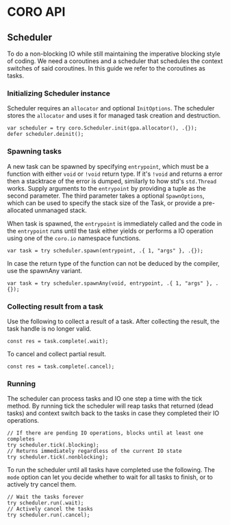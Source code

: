 # CORO API

## Scheduler

To do a non-blocking IO while still maintaining the imperative blocking style of coding.
We need a coroutines and a scheduler that schedules the context switches of said coroutines.
In this guide we refer to the coroutines as tasks.

### Initializing Scheduler instance

Scheduler requires an `allocator` and optional `InitOptions`.
The scheduler stores the `allocator` and uses it for managed task creation and destruction.

```zig
var scheduler = try coro.Scheduler.init(gpa.allocator(), .{});
defer scheduler.deinit();
```

### Spawning tasks

A new task can be spawned by specifying `entrypoint`, which must be a function with either `void` or `!void` return type.
If it's `!void` and returns a error then a stacktrace of the error is dumped, similarly to how std's `std.Thread` works.
Supply arguments to the `entrypoint` by providing a tuple as the second parameter.
The third parameter takes a optional `SpawnOptions`, which can be used to specify the stack size of the Task, or
provide a pre-allocated unmanaged stack.

When task is spawned, the `entrypoint` is immediately called and the code in the `entrypoint` runs until the task either
yields or performs a IO operation using one of the `coro.io` namespace functions.

```zig
var task = try scheduler.spawn(entrypoint, .{ 1, "args" }, .{});
```

In case the return type of the function can not be deduced by the compiler, use the spawnAny variant.

```zig
var task = try scheduler.spawnAny(void, entrypoint, .{ 1, "args" }, .{});
```

### Collecting result from a task

Use the following to collect a result of a task.
After collecting the result, the task handle is no longer valid.

```zig
const res = task.complete(.wait);
```

To cancel and collect partial result.

```zig
const res = task.complete(.cancel);
```

### Running

The scheduler can process tasks and IO one step a time with the tick method.
By running tick the scheduler will reap tasks that returned (dead tasks) and context switch back to the
tasks in case they completed their IO operations.

```zig
// If there are pending IO operations, blocks until at least one completes
try scheduler.tick(.blocking);
// Returns immediately regardless of the current IO state
try scheduler.tick(.nonblocking);
```

To run the scheduler until all tasks have completed use the following.
The `mode` option can let you decide whether to wait for all tasks to finish, or to actively try cancel them.

```zig
// Wait the tasks forever
try scheduler.run(.wait);
// Actively cancel the tasks
try scheduler.run(.cancel);
```
